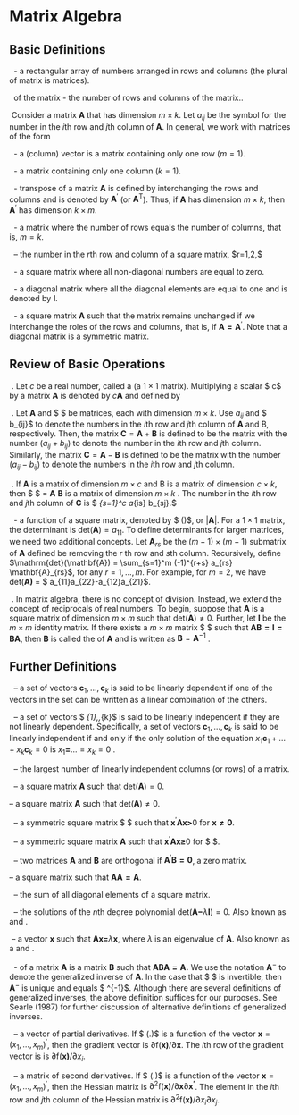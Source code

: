 
# Matrix Algebra

## Basic Definitions

\quad \textbullet\ \emph{Matrix} - a rectangular array of numbers
arranged in rows and columns (the plural of matrix is matrices).

\textbullet\ \emph{Dimension} of the matrix - the number of rows and columns of the matrix..

\textbullet\ Consider a matrix $\mathbf{A}$ that has dimension
$m\times k$. Let $a_{ij}$ be the symbol for the number in the $i$th
row and $j$th column of $\mathbf{A}$. In general, we work with
matrices of the form
\begin{equation*}
\mathbf{A=}\left(
\begin{array}{cccc}
a_{11} & a_{12} & \cdots & a_{1k} \\
a_{21} & a_{22} & \cdots & a_{2k} \\
\vdots & \vdots & \ddots & \vdots \\
a_{m1} & a_{m2} & \cdots & a_{mk}
\end{array}
\right) .
\end{equation*}

\textbullet\ \emph{Vector} - a (column) vector is a matrix containing only
one row ($m=1$).

\textbullet\ \emph{Row vector} - a matrix containing only one column ($k=1$).

\textbullet\ \emph{Transpose} - transpose of a matrix $\mathbf{A}$
is defined by interchanging the rows and columns and is denoted by
$\mathbf{A}^{\prime}$ (or $\mathbf{A}^{\mathrm{T}}$). Thus, if
$\mathbf{A}$ has dimension $m\times k$, then $\mathbf{A}^{\prime}$
has dimension $k\times m$.

\textbullet\ \emph{Square matrix} - a matrix where the number of rows equals
the number of columns, that is, $m=k$.

\textbullet\ \emph{Diagonal element} -- the number in the $r$th row and
column of a square matrix, $r=1,2,\ldots $

\textbullet\ \emph{Diagonal matrix} - a square matrix where all non-diagonal
numbers are equal to zero.

\textbullet\ \emph{Identity matrix} - a diagonal matrix where all the
diagonal elements are equal to one and is denoted by $\mathbf{I}$.

\textbullet\ \emph{Symmetric matrix} - a square matrix $\mathbf{A}$
such that the matrix remains unchanged if we interchange the roles
of the rows and columns, that is, if $\mathbf{A=A}^{\prime}$. Note
that a diagonal matrix is a symmetric matrix.

## Review of Basic Operations

\quad \textbullet\ \emph{Scalar multiplication}. Let $c$ be a real
number, called a \emph{scalar }(a $1 \times 1$ matrix). Multiplying
a scalar $ c$ by a matrix $\mathbf{A}$ is denoted by $c \mathbf{A}$
and defined by
\begin{equation*}
c\mathbf{A=}\left(
\begin{array}{cccc}
ca_{11} & ca_{12} & \cdots & ca_{1k} \\
ca_{21} & ca_{22} & \cdots & ca_{2k} \\
\vdots & \vdots & \ddots & \vdots \\
ca_{m1} & ca_{m2} & \cdots & ca_{mk}
\end{array}
\right) .
\end{equation*}

\textbullet\ \emph{Matrix addition and subtraction}. Let
$\mathbf{A}$ and $ \mathbf{B}$ be matrices, each with dimension
$m\times k$. Use $a_{ij}$ and $ b_{ij}$ to denote the numbers in the
$i$th row and $j$th column of $\mathbf{A }$ and B, respectively.
Then, the matrix $\mathbf{C}=\mathbf{A}+\mathbf{B}$ is defined to be
the matrix with the number $(a_{ij}+b_{ij})$ to denote the number in
the $i$th row and $j$th column. Similarly, the matrix $\mathbf{C}=
\mathbf{A}-\mathbf{B}$ is defined to be the matrix with the number
$(a_{ij}-b_{ij})$ to denote the numbers in the $i$th row and $j$th
column.

\textbullet\ \emph{Matrix multiplication}. If $\mathbf{A}$ is a
matrix of dimension $m\times c$ and B is a matrix of dimension
$c\times k$, then $ \mathbf{C}$ = $\mathbf{A}$ $\mathbf{B}$ is a
matrix of dimension $m\times k$ . The number in the $i$th row and
$j$th column of $\mathbf{C}$ is $ \sum_{s=1}^c a_{is} b_{sj}.$

\textbullet\ \emph{Determinant} - a function of a square matrix,
denoted by $ \mathrm{det}(\mathbf{A})$, or $|\mathbf{A}|$. For a
$1\times 1$ matrix, the determinant is
$\mathrm{det}(\mathbf{A})=a_{11}$. To define determinants for larger
matrices, we need two additional concepts. Let $\mathbf{A}_{rs}$ be
the $(m-1)\times (m-1)$ submatrix of $\mathbf{A}$ defined be
removing the $r$ th row and $s$th column. Recursively, define
$\mathrm{det}(\mathbf{A}) = \sum_{s=1}^m (-1)^{r+s} a_{rs}
\mathbf{A}_{rs}$, for any $r=1,\ldots ,m$. For example, for $m=2$,
we have $\mathrm{det}(\mathbf{A)}$ = $ a_{11}a_{22}-a_{12}a_{21}$.

\textbullet\ \emph{Matrix inverse}. In matrix algebra, there is no
concept of division. Instead, we extend the concept of reciprocals
of real numbers. To begin, suppose that $\mathbf{A}$ is a square
matrix of dimension $m\times m$ such that
$\mathrm{det}(\mathbf{A})\neq 0$. Further, let $\mathbf{I}$ be the
$m\times m$ identity matrix. If there exists a $m\times m$ matrix $
\mathbf{B}$ such that $\mathbf{AB=I=BA}$, then $\mathbf{B}$ is
called the \emph{inverse} of $\mathbf{A}$ and is written as
$\mathbf{B}=\mathbf{A}^{-1}$ .

## Further Definitions

\quad \quad \textbullet\ \emph{Linearly dependent vectors} -- a set of
vectors $\mathbf{c}_{1},\ldots ,\mathbf{c}_{k}$ is said to be linearly
dependent if one of the vectors in the set can be written as a linear
combination of the others.

\textbullet\ \emph{Linearly independent vectors} -- a set of vectors
$ \mathbf{c}_{1},\ldots ,\mathbf{c}_{k}$ is said to be linearly
independent if they are not linearly dependent. Specifically, a set
of vectors $\mathbf{c} _{1},\ldots ,\mathbf{c}_{k}$ is said to be
linearly independent if and only if the only solution of the
equation $x_{1}\mathbf{c}_{1}+\ldots +x_{k} \mathbf{c}_{k}=0$ is
$x_{1}\mathbf{=}\ldots =x_{k}=0$ .

\textbullet\ \emph{Rank of a matrix} -- the largest number of linearly
independent columns (or rows) of a matrix.

\textbullet\ \emph{Singular matrix} -- a square matrix $\mathbf{A}$ such
that $\mathrm{det}(\mathbf{A})=0$.

\textbullet \emph{\ Non-singular matrix }-- a square matrix
$\mathbf{A}$ such that $\mathrm{det}(\mathbf{A})\neq 0$.

\textbullet\ \emph{Positive definite matrix} -- a symmetric square
matrix $ \mathbf{A}$ such that $\mathbf{x}^{\prime}\mathbf{Ax>}0$
for $\mathbf{x\neq 0}$.

\textbullet\ \emph{Non-negative definite matrix} -- a symmetric
square matrix $\mathbf{A}$ such that
$\mathbf{x}^{\prime}\mathbf{Ax\geq }0$ for $ \mathbf{x\neq 0}$.

\textbullet\ \emph{Orthogonal} -- two matrices $\mathbf{A}$ and
$\mathbf{B}$ are orthogonal if $\mathbf{A}^{\prime}\mathbf{B=0}$, a
zero matrix.

\textbullet \emph{\ Idempotent }-- a square matrix such that $\mathbf{AA=A}$.

\textbullet\ \emph{Trace} -- the sum of all diagonal elements of a square
matrix.

\textbullet\ \emph{Eigenvalues} -- the solutions of the $n$th degree
polynomial $\mathrm{det}(\mathbf{A-}\lambda \mathbf{I})=0$. Also
known as \emph{characteristic roots} and \emph{latent
roots}.

\textbullet\ \emph{Eigenvector }-- a vector $\mathbf{x}$ such that
$\mathbf{ Ax=}\lambda \mathbf{x}$, where $\lambda$ is an eigenvalue
of $\mathbf{A}$. Also known as a \emph{characteristic vector} and
\emph{latent vector}.

\textbullet\ \emph{Generalized inverse} - of a matrix $\mathbf{A}$
is a matrix $\mathbf{B}$ such that $\mathbf{ABA=A.}$ We use the
notation $\mathbf{ A}^{-}$ to denote the generalized inverse of
$\mathbf{A}$. In the case that $ \mathbf{A}$ is invertible, then
$\mathbf{A}^{-}$ is unique and equals $ \mathbf{A}^{-1}$. Although
there are several definitions of generalized inverses, the above
definition suffices for our purposes. See Searle (1987) for further
discussion of alternative definitions of generalized
inverses.

\textbullet\ \emph{Gradient vector} -- a vector of partial
derivatives. If $ \mathrm{f}(.)$ is a function of the vector
$\mathbf{x}=(x_1,\ldots ,x_m)^{\prime}$, then the gradient vector is
$\partial \mathrm{f}(\mathbf{ x)}/\partial \mathbf{x}$. The $i$th
row of the gradient vector is is $\partial \mathrm{f}
(\mathbf{x)}/\partial x_i$.

\textbullet\ \emph{Hessian matrix} -- a matrix of second
derivatives. If $ \mathrm{f}(.)$ is a function of the vector
$\mathbf{x}=(x_1,\ldots ,x_m)^{\prime}$, then the Hessian matrix is
$\partial^2 \mathrm{f}( \mathbf{x)}/\partial \mathbf{x}\partial
\mathbf{x}^{\mathbf{\prime}}$. The element in the $i$th row and
$j$th column of the Hessian matrix is $\partial
^{2}\mathrm{f}(\mathbf{x)}/\partial x_i\partial x_j$.
